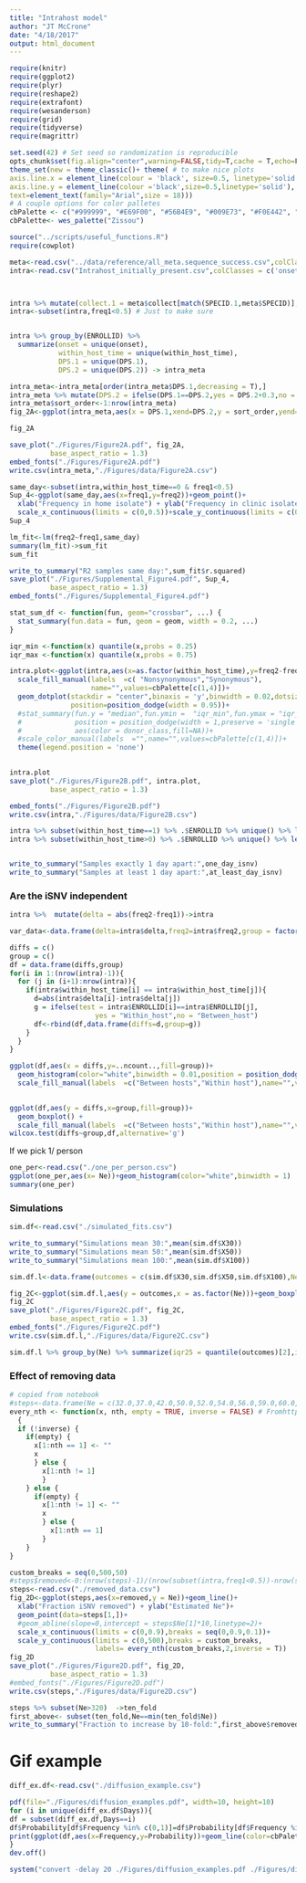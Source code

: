 ```yaml
---
title: "Intrahost model"
author: "JT McCrone"
date: "4/18/2017"
output: html_document
---
```


```r
require(knitr)
require(ggplot2)
require(plyr)
require(reshape2)
require(extrafont)
require(wesanderson)
require(grid)
require(tidyverse)
require(magrittr)

set.seed(42) # Set seed so randomization is reproducible
opts_chunk$set(fig.align="center",warning=FALSE,tidy=T,cache = T,echo=F)
theme_set(new = theme_classic()+ theme( # to make nice plots
axis.line.x = element_line(colour = 'black', size=0.5, linetype='solid'),
axis.line.y = element_line(colour ='black',size=0.5,linetype='solid'),
text=element_text(family="Arial",size = 18))) 
# A couple options for color palletes
cbPalette <- c("#999999", "#E69F00", "#56B4E9", "#009E73", "#F0E442", "#0072B2", "#D55E00", "#CC79A7")
cbPalette<- wes_palette("Zissou")

source("../scripts/useful_functions.R")
require(cowplot)
```

```r

meta<-read.csv("../data/reference/all_meta.sequence_success.csv",colClasses = c('onset'='Date','collect'='Date'),stringsAsFactors = F)
intra<-read.csv("Intrahost_initially_present.csv",colClasses = c('onset'='Date'))



intra %>% mutate(collect.1 = meta$collect[match(SPECID.1,meta$SPECID)], collect.2 =meta$collect[match(SPECID.2,meta$SPECID)],DPS.1 = collect.1-onset,DPS.2 = collect.2-onset) ->intra
intra<-subset(intra,freq1<0.5) # Just to make sure


intra %>% group_by(ENROLLID) %>% 
  summarize(onset = unique(onset),
            within_host_time = unique(within_host_time),
            DPS.1 = unique(DPS.1),
            DPS.2 = unique(DPS.2)) -> intra_meta

intra_meta<-intra_meta[order(intra_meta$DPS.1,decreasing = T),]
intra_meta %>% mutate(DPS.2 = ifelse(DPS.1==DPS.2,yes = DPS.2+0.3,no = DPS.2)) ->intra_meta
intra_meta$sort_order<-1:nrow(intra_meta)
fig_2A<-ggplot(intra_meta,aes(x = DPS.1,xend=DPS.2,y = sort_order,yend=sort_order))+geom_segment(color = cbPalette[1])+ylab("")+xlab("Day post symptom onset")+ theme(axis.line.y=element_blank(),axis.ticks.y = element_blank(),axis.text.y = element_blank())+geom_point(aes(y=sort_order,x = DPS.1),color=cbPalette[1])+geom_point(aes(y = sort_order,x = DPS.2),color=cbPalette[1]) + scale_x_continuous(breaks = -2:6) 

fig_2A

save_plot("./Figures/Figure2A.pdf", fig_2A,
          base_aspect_ratio = 1.3)
embed_fonts("./Figures/Figure2A.pdf")
write.csv(intra_meta,"./Figures/data/Figure2A.csv")
```

```r
same_day<-subset(intra,within_host_time==0 & freq1<0.5)
Sup_4<-ggplot(same_day,aes(x=freq1,y=freq2))+geom_point()+
  xlab("Frequency in home isolate") + ylab("Frequency in clinic isolate") + 
  scale_x_continuous(limits = c(0,0.5))+scale_y_continuous(limits = c(0,0.5))
Sup_4

lm_fit<-lm(freq2~freq1,same_day)
summary(lm_fit)->sum_fit
sum_fit

write_to_summary("R2 samples same day:",sum_fit$r.squared)
save_plot("./Figures/Supplemental_Figure4.pdf", Sup_4,
          base_aspect_ratio = 1.3)
embed_fonts("./Figures/Supplemental_Figure4.pdf")


```



```r
stat_sum_df <- function(fun, geom="crossbar", ...) {
  stat_summary(fun.data = fun, geom = geom, width = 0.2, ...)
}

iqr_min <-function(x) quantile(x,probs = 0.25)
iqr_max <-function(x) quantile(x,probs = 0.75)

intra.plot<-ggplot(intra,aes(x=as.factor(within_host_time),y=freq2-freq1,fill=donor_class))+xlab("Time within host (days)")+ylab("Change in frequency")+
  scale_fill_manual(labels  =c( "Nonsynonymous","Synonymous"),
                    name="",values=cbPalette[c(1,4)])+
  geom_dotplot(stackdir = "center",binaxis = 'y',binwidth = 0.02,dotsize = 0.6,
               position=position_dodge(width = 0.95))+
  #stat_summary(fun.y = "median",fun.ymin =  "iqr_min",fun.ymax = "iqr_max",  geom = "crossbar",
  #             position = position_dodge(width = 1,preserve = 'single'),
  #             aes(color = donor_class,fill=NA))+
  #scale_color_manual(labels  ="",name="",values=cbPalette[c(1,4)])+
  theme(legend.position = 'none')

  
intra.plot
save_plot("./Figures/Figure2B.pdf", intra.plot,
          base_aspect_ratio = 1.3)

embed_fonts("./Figures/Figure2B.pdf")
write.csv(intra,"./Figures/data/Figure2B.csv")

intra %>% subset(within_host_time==1) %>% .$ENROLLID %>% unique() %>% length()->one_day_isnv
intra %>% subset(within_host_time>0) %>% .$ENROLLID %>% unique() %>% length()->at_least_day_isnv


write_to_summary("Samples exactly 1 day apart:",one_day_isnv)
write_to_summary("Samples at least 1 day apart:",at_least_day_isnv)
```

### Are the iSNV independent

```r
intra %>%  mutate(delta = abs(freq2-freq1))->intra

var_data<-data.frame(delta=intra$delta,freq2=intra$freq2,group = factor(intra$ENROLLID),time = factor(intra$within_host_time))

diffs = c()
group = c()
df = data.frame(diffs,group)
for(i in 1:(nrow(intra)-1)){
  for (j in (i+1):nrow(intra)){
    if(intra$within_host_time[i] == intra$within_host_time[j]){
      d=abs(intra$delta[i]-intra$delta[j])
      g = ifelse(test = intra$ENROLLID[i]==intra$ENROLLID[j],
                     yes = "Within_host",no = "Between_host")
      df<-rbind(df,data.frame(diffs=d,group=g))
    }
  }
}

ggplot(df,aes(x = diffs,y=..ncount..,fill=group))+
  geom_histogram(color="white",binwidth = 0.01,position = position_dodge()) +
  scale_fill_manual(labels  =c("Between hosts","Within host"),name="",values=cbPalette[c(1,4)])
  

ggplot(df,aes(y = diffs,x=group,fill=group))+
  geom_boxplot() +
  scale_fill_manual(labels  =c("Between hosts","Within host"),name="",values=cbPalette[c(1,4)])
wilcox.test(diffs~group,df,alternative='g')
```




If we pick 1/ person

```r
one_per<-read.csv("./one_per_person.csv")
ggplot(one_per,aes(x= Ne))+geom_histogram(color="white",binwidth = 1)
summary(one_per)
```
### Simulations

```r
sim.df<-read.csv("./simulated_fits.csv")

write_to_summary("Simulations mean 30:",mean(sim.df$X30))
write_to_summary("Simulations mean 50:",mean(sim.df$X50))
write_to_summary("Simulations mean 100:",mean(sim.df$X100))

sim.df.l<-data.frame(outcomes = c(sim.df$X30,sim.df$X50,sim.df$X100),Ne = rep(c(30,50,100),each = nrow(sim.df)))

fig_2C<-ggplot(sim.df.l,aes(y = outcomes,x = as.factor(Ne)))+geom_boxplot()+scale_y_continuous(limits = c(0,240),breaks=seq(0,240,20))+xlab("Expected Ne")+ ylab("Estimated Ne") #geom_abline(slope=1,intercept = 0,linetype=2)+
fig_2C
save_plot("./Figures/Figure2C.pdf", fig_2C,
          base_aspect_ratio = 1.3)
embed_fonts("./Figures/Figure2C.pdf")
write.csv(sim.df.l,"./Figures/data/Figure2C.csv")

sim.df.l %>% group_by(Ne) %>% summarize(iqr25 = quantile(outcomes)[2],iqr75 = quantile(outcomes)[4])
```



###  Effect of removing data

```r
# copied from notebook 
#steps<-data.frame(Ne = c(32.0,37.0,42.0,50.0,52.0,54.0,56.0,59.0,60.0,61.0,67.0,70.0,76.0,77.0,86.0,109.0,135.0,140.0,154.0,155.0,150.0,151.0,154.0,165.0,175.0,183.0,190.0,197.0,188.0,195.0,201.0,191.0,181.0,202.0,207.0,241.0,226.0,215.0,253.0,239.0,222.0,273.0,453.0))
every_nth <- function(x, nth, empty = TRUE, inverse = FALSE) # Fromhttps://stackoverflow.com/questions/34533472/insert-blanks-into-a-vector-for-e-g-minor-tick-labels-in-r
  {
  if (!inverse) {
    if(empty) {
      x[1:nth == 1] <- ""
      x
      } else {
        x[1:nth != 1]
        }
    } else {
      if(empty) {
        x[1:nth != 1] <- ""
        x
        } else {
          x[1:nth == 1]
        }
    }
}

custom_breaks = seq(0,500,50)
#steps$removed<-0:(nrow(steps)-1)/(nrow(subset(intra,freq1<0.5))-nrow(same_day))
steps<-read.csv("./removed_data.csv")
fig_2D<-ggplot(steps,aes(x=removed,y = Ne))+geom_line()+
  xlab("Fraction iSNV removed") + ylab("Estimated Ne")+
  geom_point(data=steps[1,])+
  #geom_abline(slope=0,intercept = steps$Ne[1]*10,linetype=2)+
  scale_x_continuous(limits = c(0,0.9),breaks = seq(0,0.9,0.1))+
  scale_y_continuous(limits = c(0,500),breaks = custom_breaks,
                     labels= every_nth(custom_breaks,2,inverse = T))
fig_2D
save_plot("./Figures/Figure2D.pdf", fig_2D,
          base_aspect_ratio = 1.3)
#embed_fonts("./Figures/Figure2D.pdf")
write.csv(steps,"./Figures/data/Figure2D.csv")

steps %>% subset(Ne>320)  ->ten_fold
first_above<- subset(ten_fold,Ne==min(ten_fold$Ne))
write_to_summary("Fraction to increase by 10-fold:",first_above$removed)
```
# Gif example

```r
diff_ex.df<-read.csv("./diffusion_example.csv")

pdf(file="./Figures/diffusion_examples.pdf", width=10, height=10)
for (i in unique(diff_ex.df$Days)){
df = subset(diff_ex.df,Days==i)
df$Probability[df$Frequency %in% c(0,1)]=df$Probability[df$Frequency %in% c(0,1)]*20
print(ggplot(df,aes(x=Frequency,y=Probability))+geom_line(color=cbPalette[1],size=3)+scale_y_continuous(limits=c(0,5),labels = c(rep("",6)))+ylab("")+theme(axis.ticks.y = element_blank(),axis.title.x = element_text(size=36),axis.text.x = element_text(size=28) ))
}
dev.off()

system("convert -delay 20 ./Figures/diffusion_examples.pdf ./Figures/diffusion_examples.gif")
```
